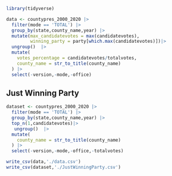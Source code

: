```r
library(tidyverse)
```

```r
data <- countypres_2000_2020 |> 
  filter(mode == 'TOTAL') |>
  group_by(state,county_name,year) |>
  mutate(max_candidatevotes = max(candidatevotes),
         winning_party = party[which.max(candidatevotes)])|>
  ungroup()  |> 
  mutate(
    votes_percentage = candidatevotes/totalvotes,
    county_name = str_to_title(county_name)  
  ) |> 
  select(-version,-mode,-office)
```

## Just Winning Party

```r
dataset <- countypres_2000_2020 |> 
  filter(mode == 'TOTAL') |>
  group_by(state,county_name,year) |>
  top_n(1,candidatevotes)|> 
   ungroup()  |> 
  mutate(
    county_name = str_to_title(county_name)  
  ) |> 
  select(-version,-mode,-office,-totalvotes)
```

```r
write_csv(data,'./data.csv')
write_csv(dataset,'./JustWinningParty.csv')
```
